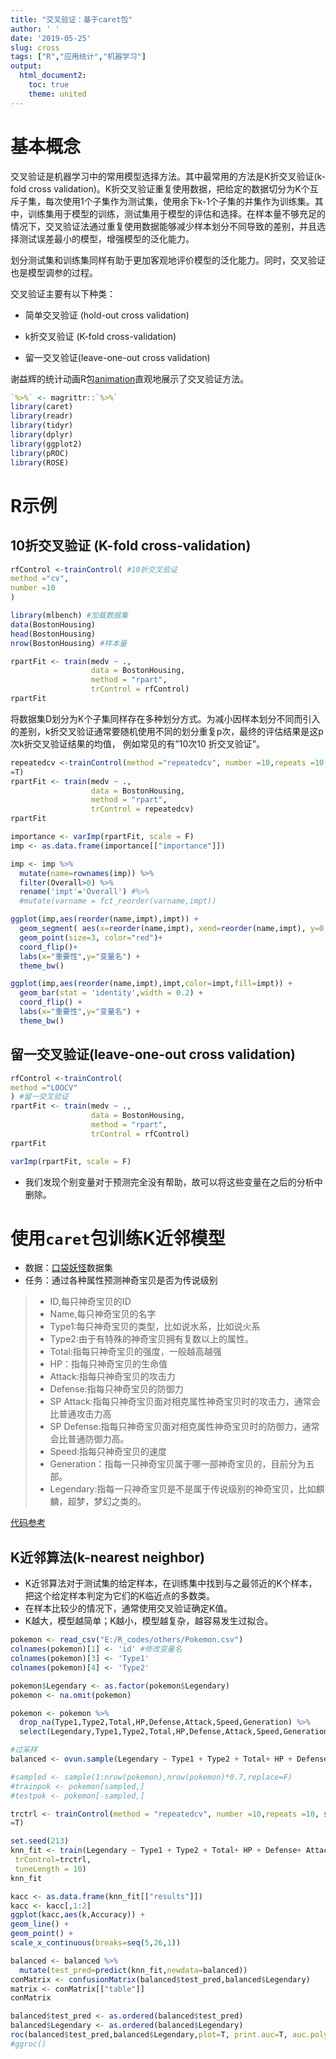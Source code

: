 ```yaml
---
title: "交叉验证：基于caret包"
author: ' '
date: '2019-05-25'
slug: cross
tags: ["R","应用统计","机器学习"]
output:
  html_document2:
    toc: true
    theme: united
---
```



# 基本概念

交叉验证是机器学习中的常用模型选择方法。其中最常用的方法是K折交叉验证(k-fold cross validation)。K折交叉验证重复使用数据，把给定的数据切分为K个互斥子集，每次使用1个子集作为测试集，使用余下k-1个子集的并集作为训练集。其中，训练集用于模型的训练，测试集用于模型的评估和选择。在样本量不够充足的情况下，交叉验证法通过重复使用数据能够减少样本划分不同导致的差别，并且选择测试误差最小的模型，增强模型的泛化能力。

划分测试集和训练集同样有助于更加客观地评价模型的泛化能力。同时，交叉验证也是模型调参的过程。


交叉验证主要有以下种类：

+ 简单交叉验证 (hold-out cross validation)

+ k折交叉验证 (K-fold cross-validation)

+ 留一交叉验证(leave-one-out cross validation)

谢益辉的统计动画R包[animation](https://yihui.name/animation/example/cv-ani/)直观地展示了交叉验证方法。

```r
`%>%` <- magrittr::`%>%`
library(caret)
library(readr)
library(tidyr)
library(dplyr)
library(ggplot2)
library(pROC)
library(ROSE)
```

# R示例

## 10折交叉验证 (K-fold cross-validation)

```r
rfControl <-trainControl( #10折交叉验证
method ="cv", 
number =10 
)

library(mlbench) #加载数据集
data(BostonHousing)
head(BostonHousing)
nrow(BostonHousing) #样本量

rpartFit <- train(medv ~ .,
                  data = BostonHousing,
                  method = "rpart",
                  trControl = rfControl)
rpartFit
```

将数据集D划分为K个子集同样存在多种划分方式。为减小因样本划分不同而引入的差别，k折交叉验证通常要随机使用不同的划分重复p次，最终的评估结果是这p 次k折交叉验证结果的均值， 例如常见的有"10次10 折交叉验证"。


```r
repeatedcv <-trainControl(method ="repeatedcv", number =10,repeats =10, savePredictions
=T)
rpartFit <- train(medv ~ .,
                  data = BostonHousing,
                  method = "rpart",
                  trControl = repeatedcv)
rpartFit

importance <- varImp(rpartFit, scale = F)
imp <- as.data.frame(importance[["importance"]])

imp <- imp %>%
  mutate(name=rownames(imp)) %>%
  filter(Overall>0) %>%
  rename('impt'='Overall') #%>%
  #mutate(varname = fct_reorder(varname,impt))

ggplot(imp,aes(reorder(name,impt),impt)) +
  geom_segment( aes(x=reorder(name,impt), xend=reorder(name,impt), y=0, yend=impt),size=1) +
  geom_point(size=3, color="red")+
  coord_flip()+
  labs(x="重要性",y="变量名") + 
  theme_bw()
```

```r
ggplot(imp,aes(reorder(name,impt),impt,color=impt,fill=impt)) +
  geom_bar(stat = 'identity',width = 0.2) +
  coord_flip() +
  labs(x="重要性",y="变量名") + 
  theme_bw()
```


## 留一交叉验证(leave-one-out cross validation)
```r
rfControl <-trainControl(
method ="LOOCV"
) #留一交叉验证
rpartFit <- train(medv ~ .,
                  data = BostonHousing,
                  method = "rpart",
                  trControl = rfControl)
rpartFit

varImp(rpartFit, scale = F)
```

+ 我们发现个别变量对于预测完全没有帮助，故可以将这些变量在之后的分析中删除。

# 使用`caret`包训练K近邻模型

 + 数据：[口袋妖怪](https://www.kaggle.com/abcsds/pokemon)数据集
 + 任务：通过各种属性预测神奇宝贝是否为传说级别
 
> + ID,每只神奇宝贝的ID  
+ Name,每只神奇宝贝的名字  
+ Type1:每只神奇宝贝的类型，比如说水系，比如说火系  
+ Type2:由于有特殊的神奇宝贝拥有复数以上的属性。  
+ Total:指每只神奇宝贝的强度，一般越高越强  
+ HP：指每只神奇宝贝的生命值  
+ Attack:指每只神奇宝贝的攻击力  
+ Defense:指每只神奇宝贝的防御力  
+ SP Attack:指每只神奇宝贝面对相克属性神奇宝贝时的攻击力，通常会比普通攻击力高  
+ SP Defense:指每只神奇宝贝面对相克属性神奇宝贝时的防御力，通常会比普通防御力高。  
+ Speed:指每只神奇宝贝的速度  
+ Generation：指每一只神奇宝贝属于哪一部神奇宝贝的，目前分为五部。 
+ Legendary:指每一只神奇宝贝是不是属于传说级别的神奇宝贝，比如麒麟，超梦，梦幻之类的。  

[代码参考](https://dataaspirant.com/2017/01/09/knn-implementation-r-using-caret-package/)

## K近邻算法(k-nearest neighbor)

+ K近邻算法对于测试集的给定样本，在训练集中找到与之最邻近的K个样本，把这个给定样本判定为它们的K临近点的多数类。
+ 在样本比较少的情况下，通常使用交叉验证确定K值。
+ K越大，模型越简单；K越小，模型越复杂，越容易发生过拟合。

```r
pokemon <- read_csv("E:/R_codes/others/Pokemon.csv")
colnames(pokemon)[1] <- 'id' #修改变量名
colnames(pokemon)[3] <- 'Type1'
colnames(pokemon)[4] <- 'Type2'

pokemon$Legendary <- as.factor(pokemon$Legendary)
pokemon <- na.omit(pokemon)

pokemon <- pokemon %>%
  drop_na(Type1,Type2,Total,HP,Defense,Attack,Speed,Generation) %>%
  select(Legendary,Type1,Type2,Total,HP,Defense,Attack,Speed,Generation)

#过采样
balanced <- ovun.sample(Legendary ~ Type1 + Type2 + Total+ HP + Defense+ Attack + Speed + Generation, data = pokemon, method = "both", p=0.5,N=748,seed = 1)$data

#sampled <- sample(1:nrow(pokemon),nrow(pokemon)*0.7,replace=F)
#trainpok <- pokemon[sampled,]
#testpok <- pokemon[-sampled,]

trctrl <- trainControl(method = "repeatedcv", number =10,repeats =10, savePredictions
=T)

set.seed(213)
knn_fit <- train(Legendary ~ Type1 + Type2 + Total+ HP + Defense+ Attack + Speed + Generation, data = balanced, method = "knn",
 trControl=trctrl,
 tuneLength = 10)
knn_fit

kacc <- as.data.frame(knn_fit[["results"]]) 
kacc <- kacc[,1:2]
ggplot(kacc,aes(k,Accuracy)) +
geom_line() +
geom_point() +
scale_x_continuous(breaks=seq(5,26,1))

balanced <- balanced %>%
  mutate(test_pred=predict(knn_fit,newdata=balanced))
conMatrix <- confusionMatrix(balanced$test_pred,balanced$Legendary)
matrix <- conMatrix[["table"]]
conMatrix

```



```r
balanced$test_pred <- as.ordered(balanced$test_pred)
balanced$Legendary <- as.ordered(balanced$Legendary)
roc(balanced$test_pred,balanced$Legendary,plot=T, print.auc=T, auc.polygon=T, max.auc.polygon=T,auc.polygon.col="skyblue", print.thres=T,xlab ='伪正类率',ylab='真正类率')
#ggroc()
```













